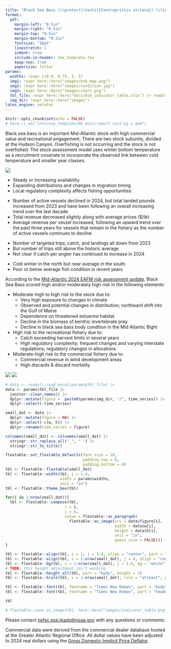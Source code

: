 ```yaml
---
title: "Black Sea Bass (\\protect\\textit{Centropristis striata}) \\linebreak Ecosystem & Socioeconomic Profile Report Card"
format: 
  pdf:
    margin-left: "0.5in"
    margin-right: "0.5in"
    margin-top: "0.5in"
    margin-bottom: "0.5in"
    fontsize: "10pt"
    linestretch: 1
    indent: true
    include-in-header: tex_template.tex    
    keep-tex: true
    papersize: letter
params:
  widths: !expr c(0.9, 0.75, 3, 3)
  img1: !expr here::here("images/bsb_map.png")
  img2: !expr here::here("images/condition.jpg")
  img3: !expr here::here("images/chart.png")
  tbl_file: !expr here::here("docs/bsb_indicator_table.xlsx") |> readxl::read_excel()
  img_dir: !expr here::here("images")
latex_engine: xelatex
---
```


```r
knitr::opts_chunk$set(echo = FALSE)
# here::i_am("inst/esp_template/06_docs/report card pg 1.qmd")
```

\backgroundsetup{
  scale=1,
  angle=0,
  opacity=0,
  contents={\includegraphics[width=\paperwidth,height=\paperheight]{bg_pg1.jpg}}
 }
\BgThispage

```{=tex}
\vspace{-2.5cm}
\section{Spring 2025}
```
Black sea bass is an important Mid-Atlantic stock with high commercial value and recreational engagement. There are two stock subunits, divided at the Hudson Canyon. Overfishing is not occurring and the stock is not overfished. The stock assessment model uses winter bottom temperature as a recruitment covariate to incorporate the observed link between cold temperature and smaller year classes.

::: {layout="[ [0.4, 0.025, 0.575], [1], [0.575, 0.025, 0.4]] "}
<div>

![](`r params$img1`)

</div>

<div>

\hfill

</div>

<div>

\section{2024 in Review}

\subsection{Fishing Community Observations}

-   Steady or increasing availability
-   Expanding distributions and changes in migration timing
-   Local regulatory complexity affects fishing opportunities

\subsection{Commercial Fishery}

-   Number of active vessels declined in 2024, but total landed pounds increased from 2023 and have been following an overall increasing trend over the last decade
-   Total revenue decreased slightly along with average prices (\$/lb)
-   Average revenue per vessel increased, following an upward trend over the past three years for vessels that remain in the fishery as the number of active vessels continues to decline

\subsection{Recreational Fishery}

-   Number of targeted trips, catch, and landings all down from 2023
-   But number of trips still above the historic average
-   Not clear if catch per angler has continued to increase in 2024

\subsection{Ecosystem}

-   Cold winter in the north but near average in the south
-   Poor or below average fish condition in recent years

</div>

<div>

```{=tex}
\vspace{0.5cm}
\section{Key Points from the Mid-Atlantic Risk Assessment}
```
<!-- \vspace{0.15cm} -->
</div>

<div>

\raggedright

<!-- maybe this is being centered because it's the only section without a header? -->

According to the [Mid-Atlantic 2024 EAFM risk assessment update](https://static1.squarespace.com/static/511cdc7fe4b00307a2628ac6/t/6747560a3cf66936045e5547/1732728332670/05_EAFM+Risk+Assessment.pdf), Black Sea Bass scored high and/or moderately high risk in the following elements:

-   Moderate-high to high risk to the stock due to:
    -   Very high exposure to changes in climate
    -   Observed and potential changes in distribution; northward shift into the Gulf of Maine
    -   Dependence on threatened estuarine habitat
    -   Decline in the biomass of benthic invertebrate prey
    -   Decline in black sea bass body condition in the Mid Atlantic Bight
-   High risk to the recreational fishery due to:
    -   Catch exceeding harvest limits in several years
    -   High regulatory complexity; frequent changes and varying interstate regulations; regulatory changes in allocations
-   Moderate-high risk to the commercial fishery due to:
    -   Commercial revenue in wind development areas
    -   High discards & discard mortality

</div>

<div>

\hfill

</div>

<div>

![](`r params$img2`) 
![](`r params$img3`)

</div>
:::

\newpage

<!-- \backgroundsetup{ -->
<!--   scale=1, -->
<!--   angle=0, -->
<!--   opacity=0, -->
<!--   contents={\includegraphics[width=\paperwidth,height=\paperheight]{bg_pg2.jpg}} -->
<!--  } -->
<!-- \BgThispage -->

<!-- not sure why this background isn't working -->

```r
# data <- readxl::read_excel(params$tbl_file) |>
data <- params$tbl_file |>
  janitor::clean_names() |>
  dplyr::mutate(figure =  paste0(params$img_dir, "/", time_series)) |>
  dplyr::select(-time_series)
```

```r
small_dat <- data |>
  dplyr::mutate(figure = NA) |>
  dplyr::select(-c(w, h)) |>
  dplyr::rename(time_series = figure)

colnames(small_dat) <- colnames(small_dat) |>
  stringr::str_replace_all("_", " ") |>
  stringr::str_to_title()
```

```r
flextable::set_flextable_defaults(font.size = 10,
                                  padding.top = 6,
                                  padding.bottom = 6)
tbl <- flextable::flextable(small_dat) 
tbl <- flextable::width(tbl, j = 1:4, 
                        width = params$widths,
                        unit = "in")
tbl <- flextable::theme_box(tbl)
```

```r
for(i in 1:nrow(small_dat)){
  tbl <- flextable::compose(tbl,
                          i = i,
                          j = 4,
                          value = flextable::as_paragraph(
                            flextable::as_image(src = data$figure[i],
                                                width = data$w[i],
                                                height = data$h[i],
                                                unit = "in",
                                                guess_size = FALSE)))
}

tbl <- flextable::align(tbl, i = 1, j = 1:4, align = "center", part = "header")
tbl <- flextable::align(tbl, i = 1:nrow(small_dat), j = 4, align = "center")
tbl <- flextable::bg(tbl, i = 1:nrow(small_dat), j = 1:4, bg = "white")
# TODO: this height adjustment isn't working
tbl <- flextable::height_all(tbl, part = "body", height = 2)
tbl <- flextable::hrule(tbl, i = 1:nrow(small_dat), rule = "atleast", part = "body")
```

```r
tbl <- flextable::font(tbl, fontname = "Times New Roman", part = "body")
tbl <- flextable::font(tbl, fontname = "Times New Roman", part = "header")
```

<div>

\newgeometry{top=0.25in, left=0.25in, right=0.25in, bottom=0.25in}

```r
tbl

# flextable::save_as_image(tbl, here::here("images/indicator_table.png"))
```

\centering

Please contact [nefsc.esp.leads\@noaa.gov](nefsc.esp.leads@noaa.gov) with any questions or comments.

```{=tex}
\vspace{0.5cm}
\raggedright
```
Commercial data were derived from the commercial dealer database hosted at the Greater Atlantic Regional Office. All dollar values have been adjusted to 2024 real dollars using the [Gross Domestic Implicit Price Deflator](https://fred.stlouisfed.org/series/GDPDEF).

</div>
